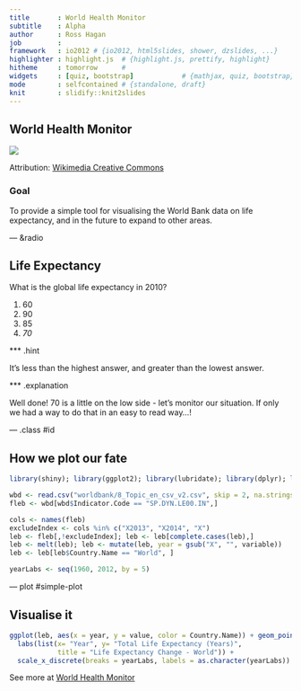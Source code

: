 ```yaml
---
title       : World Health Monitor
subtitle    : Alpha
author      : Ross Hagan
job         : 
framework   : io2012 # {io2012, html5slides, shower, dzslides, ...}
highlighter : highlight.js  # {highlight.js, prettify, highlight}
hitheme     : tomorrow      # 
widgets     : [quiz, bootstrap]            # {mathjax, quiz, bootstrap}
mode        : selfcontained # {standalone, draft}
knit        : slidify::knit2slides
---
```


<style>
.title-slide {
  background-color: red;
}

.title-slide hgroup > h1, 
.title-slide hgroup > h2 {
  color: white;
}

.title-slide hgroup p {
color: white;
}
</style>

## World Health Monitor

<img style="max-width: 300px;" src="assets/img/Health_pictogram.svg" />

Attribution: [Wikimedia Creative Commons](http://upload.wikimedia.org/wikipedia/commons/8/8d/Health_pictogram.svg)

### Goal

To provide a simple tool for visualising the World Bank data on life expectancy, and in the future to expand to other areas.

--- &radio

## Life Expectancy

What is the global life expectancy in 2010?

1. 60
2. 90
3. 85
4. _70_

*** .hint

It's less than the highest answer, and greater than the lowest answer.


*** .explanation

Well done!  70 is a little on the low side - let's monitor our situation.  If only we had a way to do that in an easy to read way...!


--- .class #id

## How we plot our fate

```r
library(shiny); library(ggplot2); library(lubridate); library(dplyr); library(reshape2)

wbd <- read.csv("worldbank/8_Topic_en_csv_v2.csv", skip = 2, na.strings = c("", " "))
fleb <- wbd[wbd$Indicator.Code == "SP.DYN.LE00.IN",]

cols <- names(fleb)
excludeIndex <- cols %in% c("X2013", "X2014", "X")
leb <- fleb[,!excludeIndex]; leb <- leb[complete.cases(leb),]
leb <- melt(leb); leb <- mutate(leb, year = gsub("X", "", variable))
leb <- leb[leb$Country.Name == "World", ]

yearLabs <- seq(1960, 2012, by = 5) 
```

--- plot #simple-plot

## Visualise it

```r
ggplot(leb, aes(x = year, y = value, color = Country.Name)) + geom_point() + 
  labs(list(x= "Year", y= "Total Life Expectancy (Years)", 
            title = "Life Expectancy Change - World")) +
  scale_x_discrete(breaks = yearLabs, labels = as.character(yearLabs))
```

See more at [World Health Monitor](https://rossjhagan.shinyapps.io/data-products-proj)
